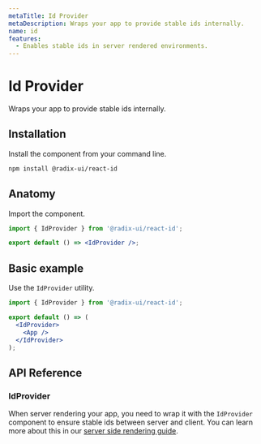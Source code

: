 ```yaml
---
metaTitle: Id Provider
metaDescription: Wraps your app to provide stable ids internally.
name: id
features:
  - Enables stable ids in server rendered environments.
---
```


# Id Provider

<Description>
  Wraps your app to provide stable ids internally.
</Description>

## Installation

Install the component from your command line.

```bash
npm install @radix-ui/react-id
```

## Anatomy

Import the component.

```jsx
import { IdProvider } from '@radix-ui/react-id';

export default () => <IdProvider />;
```

## Basic example

Use the `IdProvider` utility.

```jsx
import { IdProvider } from '@radix-ui/react-id';

export default () => (
  <IdProvider>
    <App />
  </IdProvider>
);
```

## API Reference

### IdProvider

When server rendering your app, you need to wrap it with the `IdProvider` component to ensure stable ids between server and client. You can learn more about this in our [server side rendering guide](../../overview/server-side-rendering).
